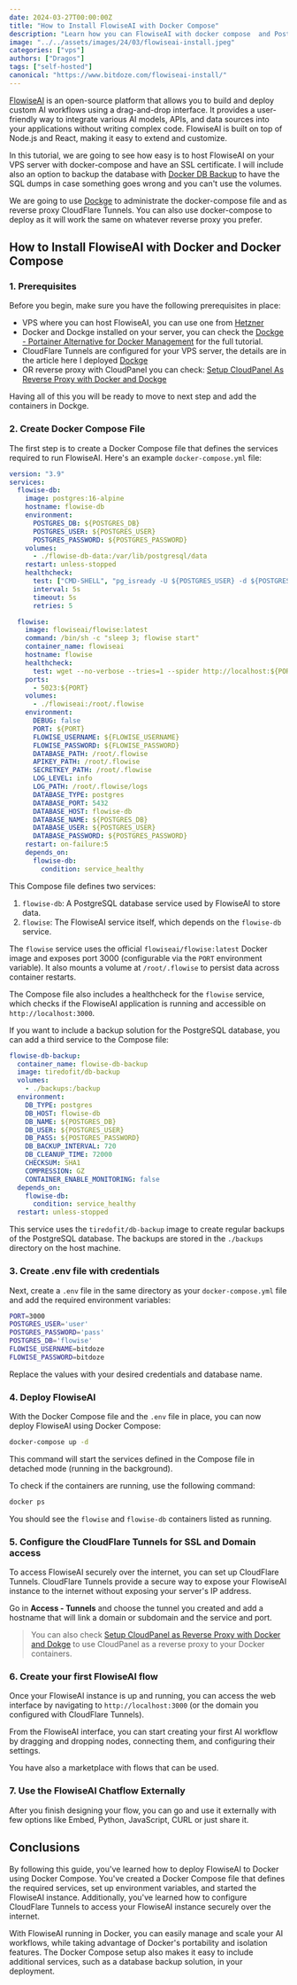 ```yaml
---
date: 2024-03-27T00:00:00Z
title: "How to Install FlowiseAI with Docker Compose"
description: "Learn how you can FlowiseAI with docker compose  and Postgres DB and take advantage of no-code AI flows."
image: "../../assets/images/24/03/flowiseai-install.jpeg"
categories: ["vps"]
authors: ["Dragos"]
tags: ["self-hosted"]
canonical: "https://www.bitdoze.com/flowiseai-install/"
---
```



[FlowiseAI](https://flowiseai.com/) is an open-source platform that allows you to build and deploy custom AI workflows using a drag-and-drop interface. It provides a user-friendly way to integrate various AI models, APIs, and data sources into your applications without writing complex code. FlowiseAI is built on top of Node.js and React, making it easy to extend and customize.

In this tutorial, we are going to see how easy is to host FlowiseAI on your VPS server with docker-compose and have an SSL certificate. I will include also an option to backup the database with [Docker DB Backup](https://github.com/tiredofit/docker-db-backup) to have the SQL dumps in case something goes wrong and you can't use the volumes.

We are going to use [Dockge](https://www.bitdoze.com/dockge-install/) to administrate the docker-compose file and as reverse proxy CloudFlare Tunnels. You can also use docker-compose to deploy as it will work the same on whatever reverse proxy you prefer.

## How to Install FlowiseAI with Docker and Docker Compose

### 1. Prerequisites

Before you begin, make sure you have the following prerequisites in place:

- VPS where you can host FlowiseAI, you can use one from [Hetzner](https://go.bitdoze.com/hetzner)
- Docker and Dockge installed on your server, you can check the [Dockge - Portainer Alternative for Docker Management](https://www.bitdoze.com/dockge-install/) for the full tutorial.
- CloudFlare Tunnels are configured for your VPS server, the details are in the article here I deployed [Dockge](https://www.bitdoze.com/dockge-install/)
- OR reverse proxy with CloudPanel you can check: [Setup CloudPanel As Reverse Proxy with Docker and Dockge](https://www.bitdoze.com/cloudpanel-setup-dockge/)

Having all of this you will be ready to move to next step and add the containers in Dockge.

### 2. Create Docker Compose File

The first step is to create a Docker Compose file that defines the services required to run FlowiseAI. Here's an example `docker-compose.yml` file:

```yaml
version: "3.9"
services:
  flowise-db:
    image: postgres:16-alpine
    hostname: flowise-db
    environment:
      POSTGRES_DB: ${POSTGRES_DB}
      POSTGRES_USER: ${POSTGRES_USER}
      POSTGRES_PASSWORD: ${POSTGRES_PASSWORD}
    volumes:
      - ./flowise-db-data:/var/lib/postgresql/data
    restart: unless-stopped
    healthcheck:
      test: ["CMD-SHELL", "pg_isready -U ${POSTGRES_USER} -d ${POSTGRES_DB}"]
      interval: 5s
      timeout: 5s
      retries: 5

  flowise:
    image: flowiseai/flowise:latest
    command: /bin/sh -c "sleep 3; flowise start"
    container_name: flowiseai
    hostname: flowise
    healthcheck:
      test: wget --no-verbose --tries=1 --spider http://localhost:${PORT}
    ports:
      - 5023:${PORT}
    volumes:
      - ./flowiseai:/root/.flowise
    environment:
      DEBUG: false
      PORT: ${PORT}
      FLOWISE_USERNAME: ${FLOWISE_USERNAME}
      FLOWISE_PASSWORD: ${FLOWISE_PASSWORD}
      DATABASE_PATH: /root/.flowise
      APIKEY_PATH: /root/.flowise
      SECRETKEY_PATH: /root/.flowise
      LOG_LEVEL: info
      LOG_PATH: /root/.flowise/logs
      DATABASE_TYPE: postgres
      DATABASE_PORT: 5432
      DATABASE_HOST: flowise-db
      DATABASE_NAME: ${POSTGRES_DB}
      DATABASE_USER: ${POSTGRES_USER}
      DATABASE_PASSWORD: ${POSTGRES_PASSWORD}
    restart: on-failure:5
    depends_on:
      flowise-db:
        condition: service_healthy
```

This Compose file defines two services:

1. `flowise-db`: A PostgreSQL database service used by FlowiseAI to store data.
2. `flowise`: The FlowiseAI service itself, which depends on the `flowise-db` service.

The `flowise` service uses the official `flowiseai/flowise:latest` Docker image and exposes port 3000 (configurable via the `PORT` environment variable). It also mounts a volume at `/root/.flowise` to persist data across container restarts.

The Compose file also includes a healthcheck for the `flowise` service, which checks if the FlowiseAI application is running and accessible on `http://localhost:3000`.

If you want to include a backup solution for the PostgreSQL database, you can add a third service to the Compose file:

```yaml
flowise-db-backup:
  container_name: flowise-db-backup
  image: tiredofit/db-backup
  volumes:
    - ./backups:/backup
  environment:
    DB_TYPE: postgres
    DB_HOST: flowise-db
    DB_NAME: ${POSTGRES_DB}
    DB_USER: ${POSTGRES_USER}
    DB_PASS: ${POSTGRES_PASSWORD}
    DB_BACKUP_INTERVAL: 720
    DB_CLEANUP_TIME: 72000
    CHECKSUM: SHA1
    COMPRESSION: GZ
    CONTAINER_ENABLE_MONITORING: false
  depends_on:
    flowise-db:
      condition: service_healthy
  restart: unless-stopped
```

This service uses the `tiredofit/db-backup` image to create regular backups of the PostgreSQL database. The backups are stored in the `./backups` directory on the host machine.

### 3. Create .env file with credentials

Next, create a `.env` file in the same directory as your `docker-compose.yml` file and add the required environment variables:

```sh
PORT=3000
POSTGRES_USER='user'
POSTGRES_PASSWORD='pass'
POSTGRES_DB='flowise'
FLOWISE_USERNAME=bitdoze
FLOWISE_PASSWORD=bitdoze
```

Replace the values with your desired credentials and database name.

### 4. Deploy FlowiseAI

With the Docker Compose file and the `.env` file in place, you can now deploy FlowiseAI using Docker Compose:

```sh
docker-compose up -d
```

This command will start the services defined in the Compose file in detached mode (running in the background).

To check if the containers are running, use the following command:

```sh
docker ps
```

You should see the `flowise` and `flowise-db` containers listed as running.

### 5. Configure the CloudFlare Tunnels for SSL and Domain access

To access FlowiseAI securely over the internet, you can set up CloudFlare Tunnels. CloudFlare Tunnels provide a secure way to expose your FlowiseAI instance to the internet without exposing your server's IP address.

Go in **Access - Tunnels** and choose the tunnel you created and add a hostname that will link a domain or subdomain and the service and port.

<Picture src={imag1} alt="Cloudflare Tunnel setup" />

> You can also check [Setup CloudPanel as Reverse Proxy with Docker and Dokge](https://www.bitdoze.com/cloudpanel-setup-dockge/) to use CloudPanel as a reverse proxy to your Docker containers.

### 6. Create your first FlowiseAI flow

Once your FlowiseAI instance is up and running, you can access the web interface by navigating to `http://localhost:3000` (or the domain you configured with CloudFlare Tunnels).

From the FlowiseAI interface, you can start creating your first AI workflow by dragging and dropping nodes, connecting them, and configuring their settings.

<Picture src={imag2} alt="FlowiseAI add flow" />

You have also a marketplace with flows that can be used.

### 7. Use the FlowiseAI Chatflow Externally

After you finish designing your flow, you can go and use it externally with few options like Embed, Python, JavaScript, CURL or just share it.

<Picture src={imag3} alt="Use the FlowiseAI Chatflow Externally" />

## Conclusions

By following this guide, you've learned how to deploy FlowiseAI to Docker using Docker Compose. You've created a Docker Compose file that defines the required services, set up environment variables, and started the FlowiseAI instance. Additionally, you've learned how to configure CloudFlare Tunnels to access your FlowiseAI instance securely over the internet.

With FlowiseAI running in Docker, you can easily manage and scale your AI workflows, while taking advantage of Docker's portability and isolation features. The Docker Compose setup also makes it easy to include additional services, such as a database backup solution, in your deployment.

